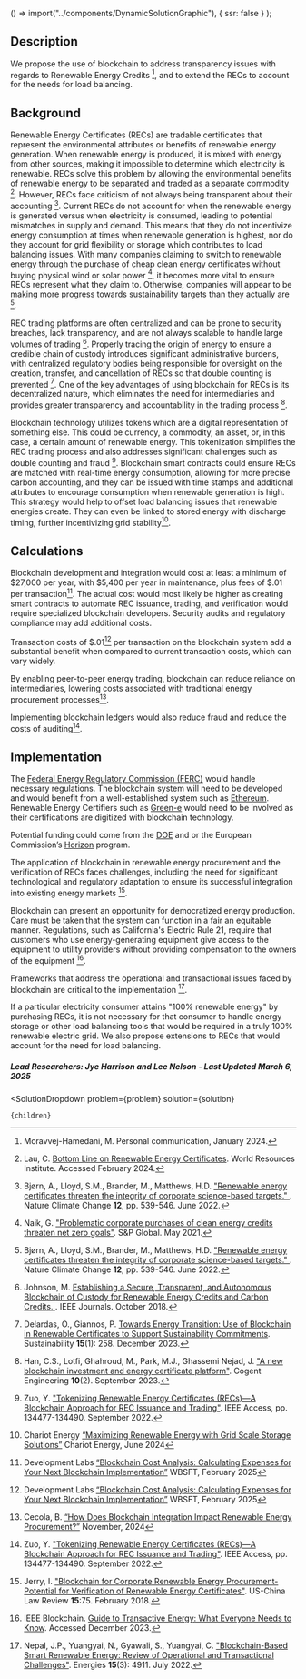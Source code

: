 


  () => import("../components/DynamicSolutionGraphic"),
  { ssr: false }
);


## Description

We propose the use of blockchain to address transparency issues with regards to Renewable Energy Credits [^"11"], and to extend the RECs to account for the needs for load balancing.

## Background
Renewable Energy Certificates (RECs) are tradable certificates that represent the environmental attributes or benefits of renewable energy generation. When renewable energy is produced, it is mixed with energy from other sources, making it impossible to determine which electricity is renewable. RECs solve this problem by allowing the environmental benefits of renewable energy to be separated and traded as a separate commodity [^"4"]. However, RECs face criticism of not always being transparent about their accounting [^"2"]. Current RECs do not account for when the renewable energy is generated versus when electricity is consumed, leading to potential mismatches in supply and demand. This means that they do not incentivize energy consumption at times when renewable generation is highest, nor do they account for grid flexibility or storage which contributes to load balancing issues. With many companies claiming to switch to renewable energy through the purchase of cheap clean energy certificates without buying physical wind or solar power [^"3"], it becomes more vital to ensure RECs represent what they claim to. Otherwise, companies will appear to be making more progress towards sustainability targets than they actually are [^"2"].

REC trading platforms are often centralized and can be prone to security breaches, lack transparency, and are not always scalable to handle large volumes of trading [^"5"]. Properly tracing the origin of energy to ensure a credible chain of custody introduces significant administrative burdens, with centralized regulatory bodies being responsible for oversight on the creation, transfer, and cancellation of RECs so that double counting is prevented [^"8"].
One of the key advantages of using blockchain for RECs is its decentralized nature, which eliminates the need for intermediaries and provides greater transparency and accountability in the trading process [^"1"].

Blockchain technology utilizes tokens which are a digital representation of something else. This could be currency, a commodity, an asset, or, in this case, a certain amount of renewable energy. This tokenization simplifies the REC trading process and also addresses significant challenges such as double counting and fraud [^"7"]. Blockchain smart contracts could ensure RECs are matched with real-time energy consumption, allowing for more precise carbon accounting, and they can be issued with time stamps and additional attributes to encourage consumption when renewable generation is high. This strategy would help to offset load balancing issues that renewable energies create. They can even be linked to stored energy with discharge timing, further incentivizing grid stability[^"12"].

## Calculations
Blockchain development and integration would cost at least a minimum of $27,000 per year, with $5,400 per year in maintenance, plus fees of $.01 per transaction[^"13"]. The actual cost would most likely be higher as creating smart contracts to automate REC issuance, trading, and verification would require specialized blockchain developers. Security audits and regulatory compliance may add additional costs.

Transaction costs of $.01[^"13"] per transaction on the blockchain system add a substantial benefit when compared to current transaction costs, which can vary widely. 

By enabling peer-to-peer energy trading, blockchain can reduce reliance on intermediaries, lowering costs associated with traditional energy procurement processes[^"14"].

Implementing blockchain ledgers would also reduce fraud and reduce the costs of auditing[^"7"].

## Implementation
The [Federal Energy Regulatory Commission (FERC)]( https://www.ferc.gov/) would handle necessary regulations. The blockchain system will need to be developed and would benefit from a well-established system such as [Ethereum]( https://ethereum.org/en/developers/). Renewable Energy Certifiers such as [Green-e]( https://www.green-e.org/) would need to be involved as their certifications are digitized with blockchain technology.

Potential funding could come from the [DOE]( https://www.energy.gov/funding-financing) and or the European Commission’s [Horizon]( https://research-and-innovation.ec.europa.eu/funding/funding-opportunities/funding-programmes-and-open-calls/horizon-europe_en) program.

The application of blockchain in renewable energy procurement and the verification of RECs faces challenges, including the need for significant technological and regulatory adaptation to ensure its successful integration into existing energy markets [^"6"].

Blockchain can present an opportunity for democratized energy production. Care must be taken that the system can function in a fair an equitable manner. Regulations, such as California's Electric Rule 21, require that customers who use energy-generating equipment give access to the equipment to utility providers without providing compensation to the owners of the equipment [^"9"].

Frameworks that address the operational and transactional issues faced by blockchain are critical to the implementation [^"10"]. 

If a particular electricity consumer attains "100% renewable energy" by purchasing RECs, it is not necessary for that consumer to handle energy storage or other load balancing tools that would be required in a truly 100% renewable electric grid. We also propose extensions to RECs that would account for the need for load balancing.

##### Lead Researchers: Jye Harrison and Lee Nelson - Last Updated March 6, 2025

[^"1"]: Han, C.S., Lotfi, Ghahroud, M., Park, M.J., Ghassemi Nejad, J. ["A new blockchain investment and energy certificate platform"](https://doi.org/10.1080/23311916.2023.2260226). Cogent Engineering **10**(2). September 2023.

[^"2"]: Bjørn, A., Lloyd, S.M., Brander, M., Matthews, H.D. ["Renewable energy certificates threaten the integrity of corporate science-based targets." ](https://doi.org/10.1038/s41558-022-01379-5). Nature Climate Change **12**, pp. 539-546. June 2022.

[^"3"]: Naik, G. ["Problematic corporate purchases of clean energy credits threaten net zero goals"](https://www.spglobal.com/esg/insights/problematic-corporate-purchases-of-clean-energy-credits-threaten-net-zero-goals). S&P Global. May 2021.

[^"4"]: Lau, C. [Bottom Line on Renewable Energy Certificates](https://www.wri.org/research/bottom-line-renewable-energy-certificates). World Resources Institute. Accessed February 2024.

[^"5"]: Johnson, M. [Establishing a Secure, Transparent, and Autonomous Blockchain of Custody for Renewable Energy Credits and Carbon Credits. ](https://ieeexplore.ieee.org/document/8486626). IEEE Journals. October 2018.

[^"6"]: Jerry, I. ["Blockchain for Corporate Renewable Energy Procurement-Potential for Verification of Renewable Energy Certificates"](https://doi.org/10.17265/1548-6605%2F2018.02.002). US-China Law Review **15**:75. February 2018.

[^"7"]: Zuo, Y. ["Tokenizing Renewable Energy Certificates (RECs)—A Blockchain Approach for REC Issuance and Trading"](https://doi.org/10.1109/ACCESS.2022.3230937). IEEE Access, pp. 134477-134490. September 2022.

[^"8"]: Delardas, O., Giannos, P. [Towards Energy Transition: Use of Blockchain in Renewable Certificates to Support Sustainability Commitments](https://doi.org/10.3390/su15010258). Sustainability **15**(1): 258. December 2023.

[^"9"]: IEEE Blockchain. [Guide to Transactive Energy: What Everyone Needs to Know](https://blockchain.ieee.org/verticals/transactive-energy/topics). Accessed December 2023.

[^"10"]: Nepal, J.P., Yuangyai, N., Gyawali, S., Yuangyai, C. ["Blockchain-Based Smart Renewable Energy: Review of Operational and Transactional Challenges"](https://doi.org/10.3390/en15134911). Energies **15**(3): 4911. July 2022.

[^"11"]: Moravvej-Hamedani, M. Personal communication, January 2024.

[^"12"]: Chariot Energy [“Maximizing Renewable Energy with Grid Scale Storage Solutions”]( https://chariotenergy.com/blog/maximizing-renewable-energy-with-grid-scale-storage-solutions/) Chariot Energy, June 2024

[^"13"]: Development Labs [“Blockchain Cost Analysis: Calculating Expenses for Your Next Blockchain Implementation”]( https://webisoft.com/articles/blockchain-cost/) WBSFT, February 2025

[^"14"]: Cecola, B. [“How Does Blockchain Integration Impact Renewable Energy Procurement?”]( https://navigatepower.com/how-does-blockchain-integration-impact-renewable-energy-procurement/) November, 2024


  <SolutionDropdown 
    problem={problem} 
    solution={solution}
  >
    {children}
  </SolutionDropdown>
